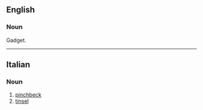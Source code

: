 {{rfv}}
==English==

===Noun===
{{en-noun}}

Gadget.

----
==Italian==

===Noun===
{{it-noun|orpell|m|o|i}}

# [[pinchbeck]]
# [[tinsel]]